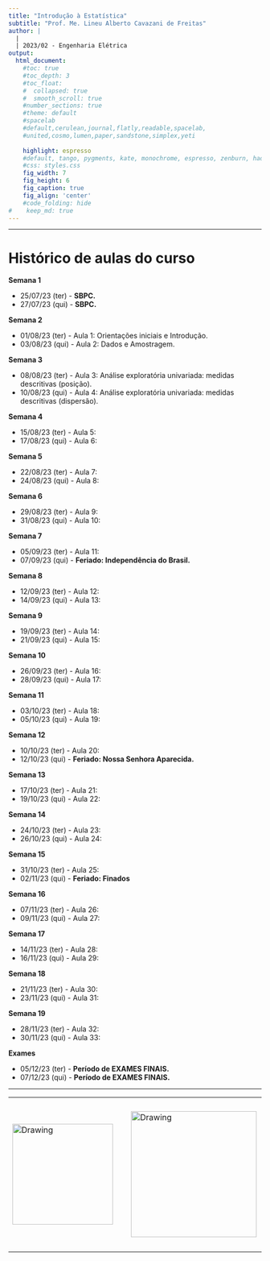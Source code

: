 ```yaml
---
title: "Introdução à Estatística"
subtitle: "Prof. Me. Lineu Alberto Cavazani de Freitas"
author: |
  |
  | 2023/02 - Engenharia Elétrica
output:
  html_document:                    
    #toc: true                       
    #toc_depth: 3                    
    #toc_float:                      
    #  collapsed: true
    #  smooth_scroll: true
    #number_sections: true           
    #theme: default
    #spacelab
    #default,cerulean,journal,flatly,readable,spacelab,
    #united,cosmo,lumen,paper,sandstone,simplex,yeti
    
    highlight: espresso
    #default, tango, pygments, kate, monochrome, espresso, zenburn, haddock, and textmate
    #css: styles.css                
    fig_width: 7                    
    fig_height: 6                   
    fig_caption: true               
    fig_align: 'center'
    #code_folding: hide              
#    keep_md: true
---
```


---

# Histórico de aulas do curso

**Semana 1**

 - 25/07/23 (ter) - **SBPC.**
 - 27/07/23 (qui) - **SBPC.**

**Semana 2**

 - 01/08/23 (ter) - Aula 1: Orientações iniciais e Introdução.
 - 03/08/23 (qui) - Aula 2: Dados e Amostragem.

**Semana 3**

 - 08/08/23 (ter) - Aula 3: Análise exploratória univariada: medidas descritivas (posição).
 - 10/08/23 (qui) - Aula 4: Análise exploratória univariada: medidas descritivas (dispersão).

**Semana 4**

 - 15/08/23 (ter) - Aula 5:
 - 17/08/23 (qui) - Aula 6:

**Semana 5**

 - 22/08/23 (ter) - Aula 7:
 - 24/08/23 (qui) - Aula 8:

**Semana 6**

 - 29/08/23 (ter) - Aula 9:
 - 31/08/23 (qui) - Aula 10:

**Semana 7**

 - 05/09/23 (ter) - Aula 11:
 - 07/09/23 (qui) - **Feriado: Independência do Brasil.**

**Semana 8**

 - 12/09/23 (ter) - Aula 12:
 - 14/09/23 (qui) - Aula 13:

**Semana 9**

 - 19/09/23 (ter) - Aula 14:
 - 21/09/23 (qui) - Aula 15:

**Semana 10**

 - 26/09/23 (ter) - Aula 16:
 - 28/09/23 (qui) - Aula 17:

**Semana 11**

 - 03/10/23 (ter) - Aula 18:
 - 05/10/23 (qui) - Aula 19:

**Semana 12**

 - 10/10/23 (ter) - Aula 20:
 - 12/10/23 (qui) - **Feriado: Nossa Senhora Aparecida.**

**Semana 13**

 - 17/10/23 (ter) - Aula 21:
 - 19/10/23 (qui) - Aula 22:

**Semana 14**

 - 24/10/23 (ter) - Aula 23:
 - 26/10/23 (qui) - Aula 24:

**Semana 15**

 - 31/10/23 (ter) - Aula 25:
 - 02/11/23 (qui) - **Feriado: Finados**

**Semana 16**

 - 07/11/23 (ter) - Aula 26:
 - 09/11/23 (qui) - Aula 27:

**Semana 17**

 - 14/11/23 (ter) - Aula 28:
 - 16/11/23 (qui) - Aula 29:

**Semana 18**

 - 21/11/23 (ter) - Aula 30:
 - 23/11/23 (qui) - Aula 31:

**Semana 19**

 - 28/11/23 (ter) - Aula 32:
 - 30/11/23 (qui) - Aula 33:
 
**Exames**

 - 05/12/23 (ter) - **Período de EXAMES FINAIS.**
 - 07/12/23 (qui) - **Período de EXAMES FINAIS.**

---

<center>

<table><tr>

<td> <img src="img/ufpr-transparent-600px.png" alt="Drawing" style="width: 200px;"/> </td>

<td> &nbsp; &nbsp; &nbsp; &nbsp; &nbsp; &nbsp; </td>

<td> <img src="img/dest-texto-2.png" alt="Drawing" style="width: 250px;"/> </td>

<td> &nbsp; &nbsp; &nbsp; &nbsp; &nbsp; &nbsp; </td>

<td> <img src="img/leg.png" alt="Drawing" style="width: 300px;"/> </td>

</center>


<div class="tocify-extend-page" data-unique="tocify-extend-page" style="height: 0;"></div>